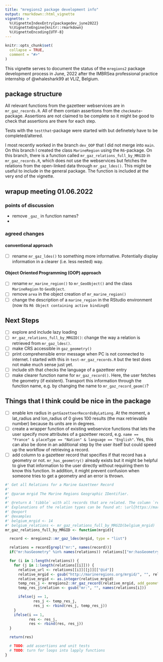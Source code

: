```yaml
---
title: "mregions2 package development info"
output: rmarkdown::html_vignette
vignette: >
  %\VignetteIndexEntry{packagedev_june2022}
  %\VignetteEngine{knitr::rmarkdown}
  %\VignetteEncoding{UTF-8}
---
```


```r
knitr::opts_chunk$set(
  collapse = TRUE,
  comment = "#>"
)
```


This vignette serves to document the status of the `mregions2` package development process in June, 2022 after the IMBRSea professional practice internship of @whaleshark99 at VLIZ, Belgium.

## package structure

All relevant functions from the gazetteer webservices are in `mr_gaz_records.R`.
All of them contain assertions from the `checkmate`-package. Assertions are not claimed to be complete so it might be good to check that assertions are there for each step.

Tests with the `testthat`-package were started with but definetely have to be completed/altered. 

I most recently worked in the branch `dev_OOP` that I did not merge into `main`. On this branch I created the class `MarineRegion` using the `R6`-package.
On this branch, there is a function called `mr_gaz_relations_full_by_MRGID` in `mr_gaz_records.R`, which does not use the webservices but fetches the relations from the open-linked data through `mr_gaz_ldes()`. This might be useful to include in the general package. The function is included at the very end of the vignette.
 

## wrapup meeting 01.06.2022

### points of discussion

 - remove `_gaz_` in function names?
 - 

### agreed changes

#### conventional approach

 - [ ] rename `mr_gaz_ldes()` to something more informative. Potentially display information in a clearer (i.e. less nested) way.

 
#### Object Oriented Programming (OOP) approach

 - [ ] rename `mr_marine_region()` to `mr_GeoObject()` and the class `MarineRegion` to `GeoObject`.
 - [ ] remove `area` in the object creation of `mr_marine_region()`
 - [ ] change the description of a `marine_region` in the RStudio environment (now its `R6 Object containing active binding0`)

## Next Steps

 - [ ] explore and include lazy loading
 - [ ] `mr_gaz_relations_full_by_MRGID()`: change the way a relation is retrieved from `mr_gaz_ldes()`.
 - [ ] make CRS accessible in `gaz_geometry()`
 - [ ] print comprehensible error message when PC is not connected to internet. I started with this in `test-mr_gaz_records.R` but the test does not make much sense just yet.
 - [ ] include sth that checks the language of a gazetteer entry
 - [ ] make clearer function name for `mr_gaz_record()`. Here, the user fetches the geometry (if existent). Transport this information through the function name, e.g. by changing the name to `mr_gaz_record_geom()`?
 

## Things that I think could be nice in the package

- [ ] enable km radius in `getGazetteerRecordsByLatLong`. At the moment, a lat_radius and lon_radius of 0 gives 100 results (the max retrievable number) because its units are in degrees. 
- [ ] create a wrapper function of existing webservice functions that lets the user specify more attributes of a gazetteer record, e.g. `name == "France" & placeType == "Nation" & language == "English"`. Yes, this can also be done in an additional step by the user itself but could speed up the workflow of retrieving a record. 
- [ ] add column to a gazetteer record that specifies if that record has a geometry or not. `mr_has_geometry()` already exists but it might be helpful to give that information to the user directly without requiring them to know this function. In addition, it might prevent confusion when someone tries to get a geometry and an error is thrown.


```r
#' Get all Relations for a Marine Gazetteer Record
#'
#' @param mrgid The Marine Regions Geographic IDentifier.
#'
#' @return A `tibble` with all records that are related. The column `relation` contains the type of relation.
#' Explanations of the relation types can be found at: \url{https://marineregions.org/ontology/documentation.html#objectproperties}.
#' @export
#' @examples
#' belgium_mrgid <- 14
#' belgium_relations <- mr_gaz_relations_full_by_MRGID(belgium_mrgid)
mr_gaz_relations_full_by_MRGID <- function(mrgid){

  record <- mregions2::mr_gaz_ldes(mrgid, type = "list")

  relations = record[grepl("mr:", names(record))]
  if("mr:hasGeometry" %in% names(relations)) relations[["mr:hasGeometry"]] <- NULL

  for (i in 1:length(relations)) {
    for (j in 1:length(relations[[i]])) {
      relative_url <- relations[[i]][[j]][["@id"]]
      relative_mrgid <- gsub("http://marineregions.org/mrgid/", "", relative_url)
      relative_mrgid <- as.integer(relative_mrgid)
      temp_res_j <- mregions2::mr_gaz_record(relative_mrgid, add_geometry = FALSE)
      temp_res_j$relation <- gsub("mr:", "", names(relations[i]))

      ifelse(j == 1,
             res_j <- temp_res_j,
             res_j <- rbind(res_j, temp_res_j))
    }
    ifelse(i == 1,
           res <- res_j,
           res <- rbind(res, res_j))
  }

  return(res)

  # TODO: add assertions and unit tests
  # TODO: turn for loops into lapply functions
}

```

